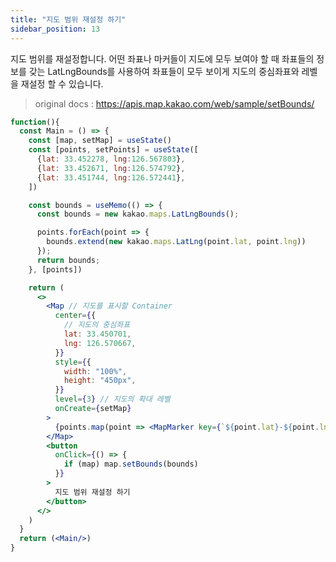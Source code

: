 ```yaml
---
title: "지도 범위 재설정 하기"
sidebar_position: 13
---
```


지도 범위를 재설정합니다. 어떤 좌표나 마커들이 지도에 모두 보여야 할 때 좌표들의 정보를 갖는 LatLngBounds를 사용하여 좌표들이 모두 보이게 지도의 중심좌표와 레벨을 재설정 할 수 있습니다.

> original docs : https://apis.map.kakao.com/web/sample/setBounds/

```jsx live
function(){
  const Main = () => {
    const [map, setMap] = useState()
    const [points, setPoints] = useState([
      {lat: 33.452278, lng:126.567803},
      {lat: 33.452671, lng:126.574792},
      {lat: 33.451744, lng:126.572441},
    ])

    const bounds = useMemo(() => {
      const bounds = new kakao.maps.LatLngBounds();

      points.forEach(point => {
        bounds.extend(new kakao.maps.LatLng(point.lat, point.lng))
      });
      return bounds;
    }, [points])

    return (
      <>
        <Map // 지도를 표시할 Container
          center={{
            // 지도의 중심좌표
            lat: 33.450701,
            lng: 126.570667,
          }}
          style={{
            width: "100%",
            height: "450px",
          }}
          level={3} // 지도의 확대 레벨
          onCreate={setMap}
        >
          {points.map(point => <MapMarker key={`${point.lat}-${point.lng}`} position={point} />)}
        </Map>
        <button
          onClick={() => {
            if (map) map.setBounds(bounds)
          }}
        >
          지도 범위 재설정 하기
        </button>
      </>
    )
  }
  return (<Main/>)
}
```
